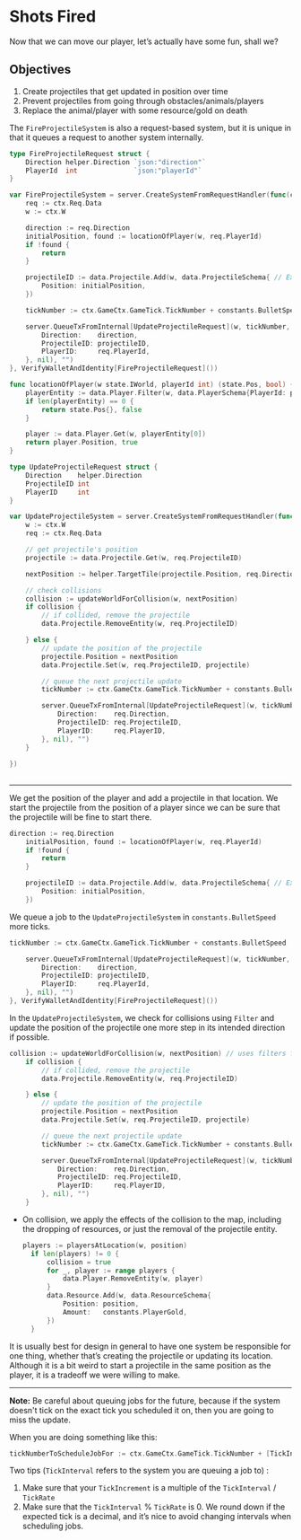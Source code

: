 # Shots Fired

Now that we can move our player, let’s actually have some fun, shall we?

## Objectives

1. Create projectiles that get updated in position over time
2. Prevent projectiles from going through obstacles/animals/players
3. Replace the animal/player with some resource/gold on death

The `FireProjectileSystem` is also a request-based system, but it is unique in that it queues a request to another system internally.

```go
type FireProjectileRequest struct {
	Direction helper.Direction `json:"direction"`
	PlayerId  int              `json:"playerId"`
}

var FireProjectileSystem = server.CreateSystemFromRequestHandler(func(ctx *server.TransactionCtx[FireProjectileRequest]) {
	req := ctx.Req.Data
	w := ctx.W

	direction := req.Direction
	initialPosition, found := locationOfPlayer(w, req.PlayerId)
	if !found {
		return
	}

	projectileID := data.Projectile.Add(w, data.ProjectileSchema{ // Explanation 1
		Position: initialPosition,
	})

	tickNumber := ctx.GameCtx.GameTick.TickNumber + constants.BulletSpeed

	server.QueueTxFromInternal[UpdateProjectileRequest](w, tickNumber, server.NewKeystoneTx(UpdateProjectileRequest{ // Explanation 2
		Direction:    direction,
		ProjectileID: projectileID,
		PlayerID:     req.PlayerId,
	}, nil), "")
}, VerifyWalletAndIdentity[FireProjectileRequest]())

func locationOfPlayer(w state.IWorld, playerId int) (state.Pos, bool) {
	playerEntity := data.Player.Filter(w, data.PlayerSchema{PlayerId: playerId}, []string{"PlayerId"})
	if len(playerEntity) == 0 {
		return state.Pos{}, false
	}

	player := data.Player.Get(w, playerEntity[0])
	return player.Position, true
}
```

```go
type UpdateProjectileRequest struct {
	Direction    helper.Direction
	ProjectileID int
	PlayerID     int
}

var UpdateProjectileSystem = server.CreateSystemFromRequestHandler(func(ctx *server.TransactionCtx[UpdateProjectileRequest]) {
	w := ctx.W
	req := ctx.Req.Data

	// get projectile's position
	projectile := data.Projectile.Get(w, req.ProjectileID)

	nextPosition := helper.TargetTile(projectile.Position, req.Direction)

	// check collisions
	collision := updateWorldForCollision(w, nextPosition)
	if collision {
		// if collided, remove the projectile
		data.Projectile.RemoveEntity(w, req.ProjectileID)

	} else {
		// update the position of the projectile
		projectile.Position = nextPosition
		data.Projectile.Set(w, req.ProjectileID, projectile)

		// queue the next projectile update
		tickNumber := ctx.GameCtx.GameTick.TickNumber + constants.BulletSpeed

		server.QueueTxFromInternal[UpdateProjectileRequest](w, tickNumber, server.NewKeystoneTx(UpdateProjectileRequest{
			Direction:    req.Direction,
			ProjectileID: req.ProjectileID,
			PlayerID:     req.PlayerID,
		}, nil), "")
	}

})
```

##

---

We get the position of the player and add a projectile in that location. We start the projectile from the position of a player since we can be sure that the projectile will be fine to start there.

```go
direction := req.Direction
	initialPosition, found := locationOfPlayer(w, req.PlayerId)
	if !found {
		return
	}

	projectileID := data.Projectile.Add(w, data.ProjectileSchema{ // Explanation 1
		Position: initialPosition,
	})
```

We queue a job to the `UpdateProjectileSystem` in `constants.BulletSpeed` more ticks.

```go
tickNumber := ctx.GameCtx.GameTick.TickNumber + constants.BulletSpeed

	server.QueueTxFromInternal[UpdateProjectileRequest](w, tickNumber, server.NewKeystoneTx(UpdateProjectileRequest{ // Explanation 2
		Direction:    direction,
		ProjectileID: projectileID,
		PlayerID:     req.PlayerId,
	}, nil), "")
}, VerifyWalletAndIdentity[FireProjectileRequest]())
```

In the `UpdateProjectileSystem`, we check for collisions using `Filter` and update the position of the projectile one more step in its intended direction if possible.

```go
collision := updateWorldForCollision(w, nextPosition) // uses filters for animals/players
	if collision {
		// if collided, remove the projectile
		data.Projectile.RemoveEntity(w, req.ProjectileID)

	} else {
		// update the position of the projectile
		projectile.Position = nextPosition
		data.Projectile.Set(w, req.ProjectileID, projectile)

		// queue the next projectile update
		tickNumber := ctx.GameCtx.GameTick.TickNumber + constants.BulletSpeed

		server.QueueTxFromInternal[UpdateProjectileRequest](w, tickNumber, server.NewKeystoneTx(UpdateProjectileRequest{
			Direction:    req.Direction,
			ProjectileID: req.ProjectileID,
			PlayerID:     req.PlayerID,
		}, nil), "")
	}
```

- On collision, we apply the effects of the collision to the map, including the dropping of resources, or just the removal of the projectile entity.

  ```go
  players := playersAtLocation(w, position)
  	if len(players) != 0 {
  		collision = true
  		for _, player := range players {
  			data.Player.RemoveEntity(w, player)
  		}
  		data.Resource.Add(w, data.ResourceSchema{
  			Position: position,
  			Amount:   constants.PlayerGold,
  		})
  	}
    ```


It is usually best for design in general to have one system be responsible for one thing, whether that’s creating the projectile or updating its location. Although it is a bit weird to start a projectile in the same position as the player, it is a tradeoff we were willing to make.

---

**Note:** Be careful about queuing jobs for the future, because if the system doesn't tick on the exact tick you scheduled it on, then you are going to miss the update.

When you are doing something like this:

```go
tickNumberToScheduleJobFor := ctx.GameCtx.GameTick.TickNumber + [TickIncrement]
```

Two tips (`TickInterval` refers to the system you are queuing a job to) :

1. Make sure that your `TickIncrement` is a multiple of the `TickInterval` / `TickRate`
2. Make sure that the `TickInterval` % `TickRate` is 0. We round down if the expected tick is a decimal, and it’s nice to avoid changing intervals when scheduling jobs.